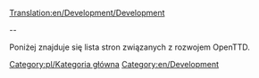 [[Translation:en/Development/Development]]

--

Poniżej znajduje się lista stron związanych z rozwojem OpenTTD.
<!--
{{catmore}}
 -->{{pl/catmore}}

[[Category:pl/Kategoria główna]]
[[Category:en/Development]]